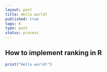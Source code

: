 ```yaml
--- 
layout: post
title: Hello world!
published: true
tags: R
type: post
status: process
---
```


## How to implement ranking in R



```r
print("Hello world!")
```
